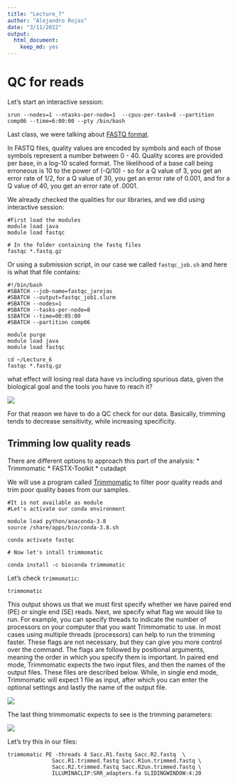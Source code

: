 ```yaml
---
title: "Lecture_7"
author: "Alejandro Rojas"
date: "3/11/2022"
output: 
  html_document: 
    keep_md: yes
---
```



# QC for reads

Let's start an interactive session:

```
srun --nodes=1 --ntasks-per-node=1  --cpus-per-task=8 --partition comp06 --time=6:00:00 --pty /bin/bash
```

Last class, we were talking about [FASTQ format](https://en.wikipedia.org/wiki/FASTQ_format).

In FASTQ files, quality values are encoded by symbols and each of those symbols represent a number between 0 - 40.
Quality scores are provided per base, in a log-10 scaled format. The likelihood of a base call being erroneous is 10 to the power of (-Q/10) - so for a Q value of 3, you get an error rate of 1/2, for a Q value of 30, you get an error rate of 0.001, and for a Q value of 40, you get an error rate of .0001.

We already checked the qualities for our libraries, and we did using interactive session:

```
#First load the modules
module load java
module load fastqc

# In the folder containing the fastq files
fastqc *.fastq.gz
```

Or using a submission script, in our case we called `fastqc_job.sh` and here is what that file contains:
```
#!/bin/bash
#SBATCH --job-name=fastqc_jarojas
#SBATCH --output=fastqc_job1.slurm
#SBATCH --nodes=1
#SBATCH --tasks-per-node=8
$SBATCH --time=00:05:00
#SBATCH --partition comp06

module purge
module load java
module load fastqc

cd ~/Lecture_6
fastqc *.fastq.gz
```

what effect will losing real data have vs including spurious data, given the biological goal and the tools you have to reach it?

![][id3]

For that reason we have to do a QC check for our data.  Basically, trimming tends to decrease sensitivity, while increasing specificity.


## Trimming low quality reads

There are different options to approach this part of the analysis:
* Trimmomatic
* FASTX-Toolkit
* cutadapt

We will use a program called [Trimmomatic](http://www.usadellab.org/cms/?page=trimmomatic) to filter poor quality reads and trim poor quality bases from our samples.

```
#It is not available as module
#Let's activate our conda environment

module load python/anaconda-3.8
source /share/apps/bin/conda-3.8.sh

conda activate fastqc

# Now let's intall trimmomatic

conda install -c bioconda trimmomatic
```

Let's check `trimmomatic`:

```
trimmomatic
```

This output shows us that we must first specify whether we have paired end (PE) or single end (SE) reads. Next, we specify what flag we would like to run. For example, you can specify threads to indicate the number of processors on your computer that you want Trimmomatic to use. In most cases using multiple threads (processors) can help to run the trimming faster. These flags are not necessary, but they can give you more control over the command. The flags are followed by positional arguments, meaning the order in which you specify them is important. In paired end mode, Trimmomatic expects the two input files, and then the names of the output files. These files are described below. While, in single end mode, Trimmomatic will expect 1 file as input, after which you can enter the optional settings and lastly the name of the output file.

![][id4]

The last thing trimmomatic expects to see is the trimming parameters:

![][id5]

Let's try this in our files:

```
trimmomatic PE -threads 4 Sacc.R1.fastq Sacc.R2.fastq  \
              Sacc.R1.trimmed.fastq Sacc.R1un.trimmed.fastq \
              Sacc.R2.trimmed.fastq Sacc.R2un.trimmed.fastq \
              ILLUMINACLIP:SRR_adapters.fa SLIDINGWINDOW:4:20
```

[id3]: Images/Illumina.png
[id4]: Images/Parameters_1.png
[id5]: Images/Parameters_2.png